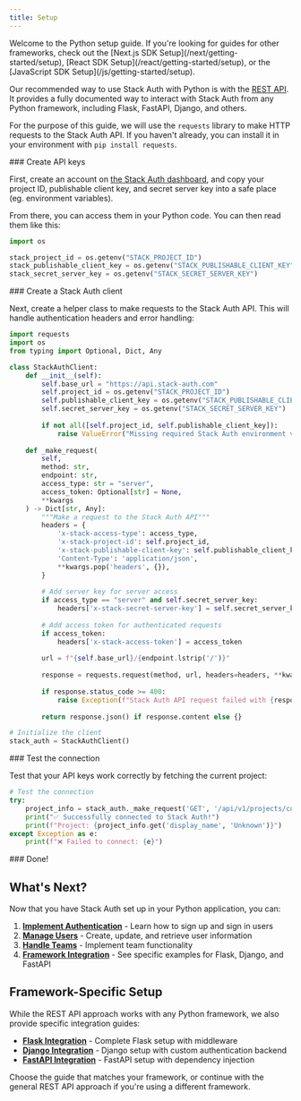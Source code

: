 ```yaml
---
title: Setup
---
```


<Info>
Welcome to the Python setup guide. If you're looking for guides for other frameworks, check out the [Next.js SDK Setup](/next/getting-started/setup), [React SDK Setup](/react/getting-started/setup), or the [JavaScript SDK Setup](/js/getting-started/setup).
</Info>

Our recommended way to use Stack Auth with Python is with the [REST API](../rest-api/overview.mdx). It provides a fully documented way to interact with Stack Auth from any Python framework, including Flask, FastAPI, Django, and others.

For the purpose of this guide, we will use the `requests` library to make HTTP requests to the Stack Auth API. If you haven't already, you can install it in your environment with `pip install requests`.

<Steps>
  <Step>
    ### Create API keys
  </Step>

  First, create an account on [the Stack Auth dashboard](https://app.stack-auth.com/projects), and copy your project ID, publishable client key, and secret server key into a safe place (eg. environment variables).

  From there, you can access them in your Python code. You can then read them like this:

  ```python
  import os

  stack_project_id = os.getenv("STACK_PROJECT_ID")
  stack_publishable_client_key = os.getenv("STACK_PUBLISHABLE_CLIENT_KEY")
  stack_secret_server_key = os.getenv("STACK_SECRET_SERVER_KEY")
  ```

  <Step>
    ### Create a Stack Auth client
  </Step>

  Next, create a helper class to make requests to the Stack Auth API. This will handle authentication headers and error handling:

  ```python
  import requests
  import os
  from typing import Optional, Dict, Any

  class StackAuthClient:
      def __init__(self):
          self.base_url = "https://api.stack-auth.com"
          self.project_id = os.getenv("STACK_PROJECT_ID")
          self.publishable_client_key = os.getenv("STACK_PUBLISHABLE_CLIENT_KEY")
          self.secret_server_key = os.getenv("STACK_SECRET_SERVER_KEY")
          
          if not all([self.project_id, self.publishable_client_key]):
              raise ValueError("Missing required Stack Auth environment variables")
      
      def _make_request(
          self, 
          method: str, 
          endpoint: str, 
          access_type: str = "server",
          access_token: Optional[str] = None,
          **kwargs
      ) -> Dict[str, Any]:
          """Make a request to the Stack Auth API"""
          headers = {
              'x-stack-access-type': access_type,
              'x-stack-project-id': self.project_id,
              'x-stack-publishable-client-key': self.publishable_client_key,
              'Content-Type': 'application/json',
              **kwargs.pop('headers', {}),
          }
          
          # Add server key for server access
          if access_type == "server" and self.secret_server_key:
              headers['x-stack-secret-server-key'] = self.secret_server_key
          
          # Add access token for authenticated requests
          if access_token:
              headers['x-stack-access-token'] = access_token
          
          url = f"{self.base_url}/{endpoint.lstrip('/')}"
          
          response = requests.request(method, url, headers=headers, **kwargs)
          
          if response.status_code >= 400:
              raise Exception(f"Stack Auth API request failed with {response.status_code}: {response.text}")
          
          return response.json() if response.content else {}

  # Initialize the client
  stack_auth = StackAuthClient()
  ```

  <Step>
    ### Test the connection
  </Step>

  Test that your API keys work correctly by fetching the current project:

  ```python
  # Test the connection
  try:
      project_info = stack_auth._make_request('GET', '/api/v1/projects/current')
      print("✅ Successfully connected to Stack Auth!")
      print(f"Project: {project_info.get('display_name', 'Unknown')}")
  except Exception as e:
      print(f"❌ Failed to connect: {e}")
  ```

  <Step>
    ### Done!
  </Step>
</Steps>

## What's Next?

Now that you have Stack Auth set up in your Python application, you can:

1. **[Implement Authentication](../authentication/index.mdx)** - Learn how to sign up and sign in users
2. **[Manage Users](../user-management/index.mdx)** - Create, update, and retrieve user information  
3. **[Handle Teams](../team-management/index.mdx)** - Implement team functionality
4. **[Framework Integration](../integration/index.mdx)** - See specific examples for Flask, Django, and FastAPI

## Framework-Specific Setup

While the REST API approach works with any Python framework, we also provide specific integration guides:

- **[Flask Integration](../integration/flask.mdx)** - Complete Flask setup with middleware
- **[Django Integration](../integration/django.mdx)** - Django setup with custom authentication backend
- **[FastAPI Integration](../integration/fastapi.mdx)** - FastAPI setup with dependency injection

Choose the guide that matches your framework, or continue with the general REST API approach if you're using a different framework. 
